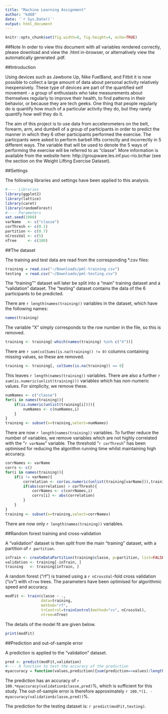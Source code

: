 ```yaml
---
title: "Machine Learning Assignment"
author: "kd88"
date: '`r Sys.Date()`'
output: html_document
---
```


```r
knitr::opts_chunk$set(fig.width=8, fig.height=4, echo=TRUE)
```

##Note
In order to view this document with all variables rendered correctly, please download and view the .html in-browser, or alternatively view the automatically generated .pdf.

##Introduction

Using devices such as Jawbone Up, Nike FuelBand, and Fitbit it is now possible to collect a large amount of data about personal activity relatively inexpensively. These type of devices are part of the quantified self movement - a group of enthusiasts who take measurements about themselves regularly to improve their health, to find patterns in their behavior, or because they are tech geeks. One thing that people regularly do is quantify how much of a particular activity they do, but they rarely quantify how well they do it. 

The aim of this project is to use data from accelerometers on the belt, forearm, arm, and dumbell of a group of participants in order to predict the manner in which they 6 other participants performed the exercise. The particpants were asked to perform barbell lifts correctly and incorrectly in 5 different ways. The variable that will be used to denote the 5 ways of performing the exercise will be referred to as "classe". More information is available from the website here: http://groupware.les.inf.puc-rio.br/har (see the section on the Weight Lifting Exercise Dataset). 

##Settings

The following libraries and settings have been applied to this analysis.

```r
#---- Libraries
library(ggplot2)
library(lattice)
library(caret)
library(randomForest)
#---- Parameters
set.seed(1988)
varName   <- c("classe")
corThresh <- c(0.1)
partition <- c(0.7)
nCrossVal <- c(5)
nTree     <- c(100)
```

##The dataset

The training and test data are read from the corresponding *.csv files:

```r
training = read.csv("~/Downloads/pml-training.csv")
testing  = read.csv("~/Downloads/pml-testing.csv")
```

The "training"" dataset will later be split into a "main" training dataset and a "validation" dataset. The "testing" dataset contains the data of the 6 participants to be predicted. 

There are `r length(names(training))` variables in the dataset, which have the following names:

```r
names(training)
```

The variable "X" simply corresponds to the row number in the file, so this is removed.

```r
training <- training[-which(names(training) %in% c("X"))]
```

There are `r sum(colSums(is.na(training)) != 0)` columns containing missing values, so these are removed.

```r
training <- training[, colSums(is.na(training)) == 0]
```

This leaves `r length(names(training))` variables. There are also a further `r sum(is.numeric(unlist(training)))` variables which has non-numeric values. For simplicity, we remove these.

```r
numNames <- c("classe")
for(i in names(training)){
    if(is.numeric(unlist(training[i]))){
        numNames <- c(numNames,i)
    }
}
training <- subset(x=training,select=numNames)
```

There are now `r length(names(training))` variables. To further reduce the number of variables, we remove variables which are not highly correlated with the "`r varName`" variable. The threshold "`r corThresh`" has been optimised for reducing the algorithm running time whilst maintaining high accuracy.

```r
corrNames <- varName
corrs <- c()
for(i in names(training)){
    if(i != varName){
        correlation <- cor(as.numeric(unlist(training[varName])),training[i])
        if(abs(correlation) > corThresh){
            corrNames <- c(corrNames,i)
            corrs[i] <- abs(correlation)
        }
    }
}
training <- subset(x=training,select=corrNames)
```

There are now only `r length(names(training))` variables. 

##Random forest training and cross-validation

A "validation" dataset is then split from the main "training" dataset, with a partition of `r partition`.

```r
inTrain <- createDataPartition(training$classe, p=partition, list=FALSE)
validation <- training[-inTrain, ]
training   <- training[inTrain, ]
```


A random forest ("rf") is trained using a `r nCrossVal`-fold cross validation ("cv") with `nTree` trees. The parameters have been optimised for algorithmic speed and accuracy.

```r
modFit <- train(classe ~ ., 
                data=training, 
                method="rf", 
                trControl=trainControl(method="cv", nCrossVal), 
                ntree=nTree)
```

The details of the model fit are given below.

```r
print(modFit)
```

##Prediction and out-of-sample error

A prediction is applied to the "validation" dataset.

```r
pred <- predict(modFit,validation)
#---- A function to test the accuracy of the prediction
myaccuracy = function(values,prediction){sum(prediction==values)/length(values)}
```

The prediction has an accuracy of `r 100.*myaccuracy(validation$classe,pred)`%, which is sufficient for this study. The out-of-sample error is therefore approximately `r 100.*(1. - myaccuracy(validation$classe,pred))`%.

The prediction for the testing dataset is: `r predict(modFit,testing)`.
